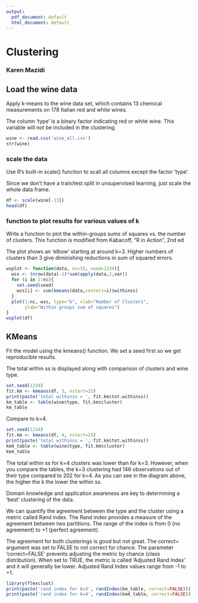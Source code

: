 ```yaml
---
output:
  pdf_document: default
  html_document: default
---
```

# Clustering
### Karen Mazidi


## Load the wine data

Apply k-means to the wine data set, which contains 13 chemical measurements on 178 Italian red and white wines. 

The column 'type' is a binary factor indicating red or white wine. This variable will not be included in the clustering.

```r
wine <- read.csv('wine_all.csv')
str(wine)
```
### scale the data

Use R's built-in scale() function to scall all columns except the factor 'type'. 

Since we don't have a train/test split in unsupervised learning, just scale the whole data frame.

```r
df <- scale(wine[-13])
head(df)
```

### function to plot results for various values of k

Write a function to plot the within-groups sums of squares vs. the number of clusters. This function is modified from Kabacoff, "R in Action", 2nd ed

The plot shows an 'elbow' starting at around k=3. Higher numbers of clusters than 3 give diminishing reductions in sum of squared errors.

```r
wsplot <- function(data, nc=15, seed=1234){
  wss <- (nrow(data)-1)*sum(apply(data,2,var))
  for (i in 2:nc){
    set.seed(seed)
    wss[i] <- sum(kmeans(data,centers=i)$withinss)
  }
  plot(1:nc, wss, type="b", xlab="Number of Clusters",
       ylab="Within groups sum of squares")
}
wsplot(df)
```

## KMeans

Fit the model using the kmeans() function. We set a seed first so we get reproducible results. 

The total within ss is displayed along with comparison of clusters and wine type.

```r
set.seed(1234)
fit.km <- kmeans(df, 3, nstart=25)
print(paste('total withinss = ', fit.km$tot.withinss))
km_table <- table(wine$type, fit.km$cluster)
km_table
```

Compare to k=4.

```r
set.seed(1234)
fit.km <- kmeans(df, 4, nstart=25)
print(paste('total withinss = ', fit.km$tot.withinss))
km4_table <- table(wine$type, fit.km$cluster)
km4_table
```

The total within ss for k=4 clusters was lower than for k=3. However, when you compare the tables, the k=3 clustering had 146 observations out of their type compared to 202 for k=4. As you can see in the diagram above, the higher the k the lower the within ss. 

Domain knowledge and application awareness are key to determining a 'best' clustering of the data.


We can quantify the agreement between the type and the cluster using a metric called Rand index. The Rand index provides a measure of the agreement between two partitions. The range of the index is from 0 (no agreement) to +1 (perfect agreement). 

The agreement for both clusterings is good but not great. The correct= argument was set to FALSE to not correct for chance. The parameter 'correct=FALSE' prevents adjusting the metric by chance (class distribution). When set to TRUE, the metric is called 'Adjusted Rand Index' and it will generally be lower. Adjusted Rand Index values range from -1 to +1. 

```r
library(flexclust)
print(paste('rand index for k=3', randIndex(km_table, correct=FALSE)))
print(paste('rand index for k=4', randIndex(km4_table, correct=FALSE)))
```



